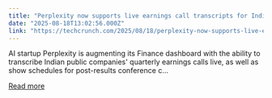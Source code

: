 ```yaml
---
title: "Perplexity now supports live earnings call transcripts for Indian stocks"
date: "2025-08-18T13:02:56.000Z"
link: "https://techcrunch.com/2025/08/18/perplexity-now-supports-live-earnings-call-transcripts-for-indian-stocks/"
---
```


AI startup Perplexity is augmenting its Finance dashboard with the ability to transcribe Indian public companies' quarterly earnings calls live, as well as show schedules for post-results conference c...

[Read more](https://techcrunch.com/2025/08/18/perplexity-now-supports-live-earnings-call-transcripts-for-indian-stocks/)
